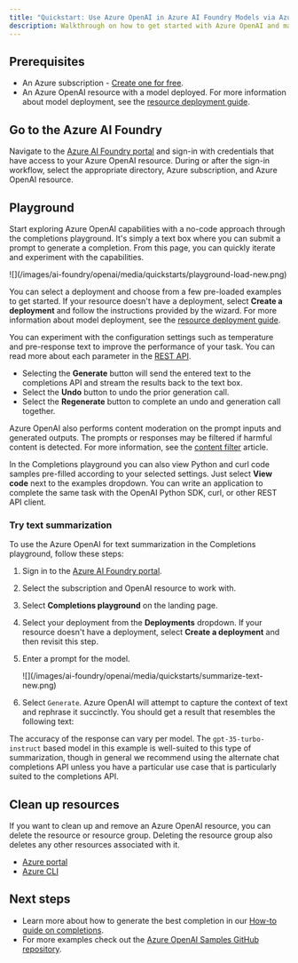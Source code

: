 ```yaml
---
title: "Quickstart: Use Azure OpenAI in Azure AI Foundry Models via Azure AI Foundry"
description: Walkthrough on how to get started with Azure OpenAI and make your first completions call with Azure AI Foundry. 
---
```


## Prerequisites

- An Azure subscription - <a href="https://azure.microsoft.com/free/cognitive-services" target="_blank">Create one for free</a>.
- An Azure OpenAI resource with a model deployed. For more information about model deployment, see the [resource deployment guide](../how-to/create-resource).

## Go to the Azure AI Foundry

Navigate to the <a href="https://ai.azure.com/" target="_blank">Azure AI Foundry portal</a> and sign-in with credentials that have access to your Azure OpenAI resource. During or after the sign-in workflow, select the appropriate directory, Azure subscription, and Azure OpenAI resource.

## Playground

Start exploring Azure OpenAI capabilities with a no-code approach through the completions playground. It's simply a text box where you can submit a prompt to generate a completion. From this page, you can quickly iterate and experiment with the capabilities. 

<Frame>
    ![](/images/ai-foundry/openai/media/quickstarts/playground-load-new.png)
</Frame>

You can select a deployment and choose from a few pre-loaded examples to get started. If your resource doesn't have a deployment, select **Create a deployment** and follow the instructions provided by the wizard. For more information about model deployment, see the [resource deployment guide](../how-to/create-resource).

You can experiment with the configuration settings such as temperature and pre-response text to improve the performance of your task. You can read more about each parameter in the [REST API](../reference).

- Selecting the **Generate** button will send the entered text to the completions API and stream the results back to the text box.
- Select the **Undo** button to undo the prior generation call.
- Select the **Regenerate** button to complete an undo and generation call together.

Azure OpenAI also performs content moderation on the prompt inputs and generated outputs. The prompts or responses may be filtered if harmful content is detected. For more information, see the [content filter](../concepts/content-filter) article.

In the Completions playground you can also view Python and curl code samples pre-filled according to your selected settings. Just select **View code** next to the examples dropdown. You can write an application to complete the same task with the OpenAI Python SDK, curl, or other REST API client.

### Try text summarization

To use the Azure OpenAI for text summarization in the Completions playground, follow these steps:

1. Sign in to the [Azure AI Foundry portal](https://ai.azure.com/?cid=learnDocs).
1. Select the subscription and OpenAI resource to work with. 
1. Select **Completions playground** on the landing page.
1. Select your deployment from the **Deployments** dropdown. If your resource doesn't have a deployment, select **Create a deployment** and then revisit this step.
1. Enter a prompt for the model.

    <Frame>
        ![](/images/ai-foundry/openai/media/quickstarts/summarize-text-new.png)
    </Frame>

1. Select `Generate`. Azure OpenAI will attempt to capture the context of text and rephrase it succinctly. You should get a result that resembles the following text:

The accuracy of the response can vary per model. The `gpt-35-turbo-instruct` based model in this example is well-suited to this type of summarization, though in general we recommend using the alternate chat completions API unless you have a particular use case that is particularly suited to the completions API.

## Clean up resources

If you want to clean up and remove an Azure OpenAI resource, you can delete the resource or resource group. Deleting the resource group also deletes any other resources associated with it.

- [Azure portal](../../../ai-services/multi-service-resource)
- [Azure CLI](../../../ai-services/multi-service-resource)

## Next steps

* Learn more about how to generate the best completion in our [How-to guide on completions](../how-to/completions).
* For more examples check out the [Azure OpenAI Samples GitHub repository](https://github.com/Azure-Samples/openai).
